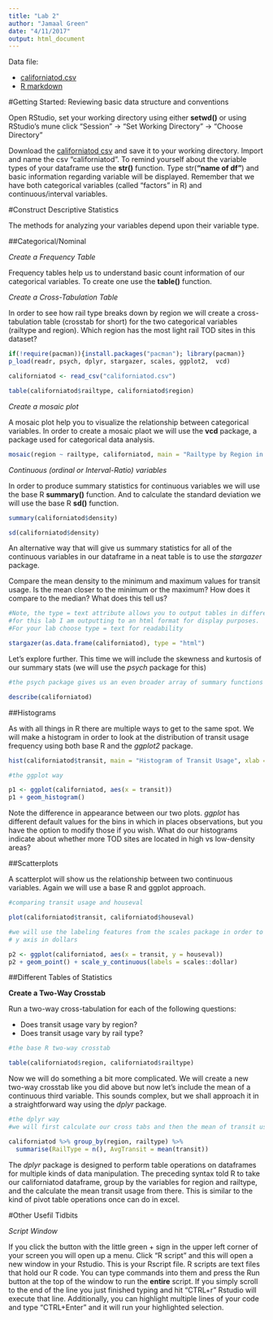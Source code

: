 ```yaml
---
title: "Lab 2"
author: "Jamaal Green"
date: "4/11/2017"
output: html_document
---
```


Data file:

- [californiatod.csv](californiatod.csv)
- [R markdown](lab02.Rmd)

#Getting Started: Reviewing basic data structure and conventions

Open RStudio, set your working directory using either **setwd()** or using RStudio's mune click "Session" -> "Set Working Directory" -> "Choose Directory"

Download the [californiatod csv](californiatod.csv) and save it to your working directory. Import and name the csv "californiatod". To remind yourself about the variable types of your dataframe use the **str()** function. Type str(**"name of df"**) and basic information regarding variable will be displayed. Remember that we have both categorical variables (called "factors" in R) and continuous/interval variables.

#Construct Descriptive Statistics

The methods for analyzing your variables depend upon their variable type.

##Categorical/Nominal 

*Create a Frequency Table*

Frequency tables help us to understand basic count information of our categorical variables. To create one use the **table()** function.

*Create a Cross-Tabulation Table*

In order to see how rail type breaks down by region we will create a cross-tabulation table (crosstab for short) for the two categorical variables (railtype and region). Which region has the most light rail TOD sites in this dataset?

```r

if(!require(pacman)){install.packages("pacman"); library(pacman)}
p_load(readr, psych, dplyr, stargazer, scales, ggplot2,  vcd)

californiatod <- read_csv("californiatod.csv")

table(californiatod$railtype, californiatod$region)

```

*Create a mosaic plot*

A mosaic plot help you to visualize the relationship between categorical variables. In order to create a mosaic plaot we will use the **vcd** package, a package used for categorical data analysis.

```r
mosaic(region ~ railtype, californiatod, main = "Railtype by Region in California")
```

*Continuous (ordinal or Interval-Ratio) variables*

In order to produce summary statistics for continuous variables we will use the base R **summary()** function. And to calculate the standard deviation we will use the base R **sd()** function. 

```r

summary(californiatod$density)

sd(californiatod$density)

```

An alternative way that will give us summary statistics for all of the continuous variables in our dataframe in a neat table is to use the *stargazer* package.

Compare the mean density to the minimum and maximum values for transit usage. Is the mean closer to the minimum or the maximum? How does it compare to the median? What does this tell us?

```r

#Note, the type = text attribute allows you to output tables in different formats
#for this lab I am outputting to an html format for display purposes.
#For your lab choose type = text for readability

stargazer(as.data.frame(californiatod), type = "html")

```

Let's explore further. This time we will include the skewness and kurtosis of our summary stats (we will use the *psych* package for this)

```r

#the psych package gives us an even broader array of summary functions

describe(californiatod)

```

##Histograms

As with all things in R there are multiple ways to get to the same spot. We will make a histogram in order to look at the distribution of transit usage frequency using both base R and the *ggplot2* package.

```r

hist(californiatod$transit, main = "Histogram of Transit Usage", xlab = "Transit Usage")

#the ggplot way

p1 <- ggplot(californiatod, aes(x = transit)) 
p1 + geom_histogram()

```

Note the difference in appearance between our two plots. *ggplot* has different default values for the bins in which in places observations, but you have the option to modify those if you wish. What do our histograms indicate about whether more TOD sites are located in high vs low-density areas?

##Scatterplots

A scatterplot will show us the relationship between two continuous variables. Again we will use a base R and ggplot approach.

```r

#comparing transit usage and houseval

plot(californiatod$transit, californiatod$houseval)

#we will use the labeling features from the scales package in order to label our
# y axis in dollars

p2 <- ggplot(californiatod, aes(x = transit, y = houseval))
p2 + geom_point() + scale_y_continuous(labels = scales::dollar)

```

##Different Tables of Statistics

**Create a Two-Way Crosstab**

Run a two-way cross-tabulation for each of the following questions:

* Does transit usage vary by region?
* Does transit usage vary by rail type?

```r

#the base R two-way crosstab

table(californiatod$region, californiatod$railtype)

```

Now we will do something a bit more complicated. We will create a new two-way crosstab like you did above but now let's include the mean of a continuous third variable. This sounds complex, but we shall approach it in a straightforward way using the *dplyr* package. 

```r

#the dplyr way
#we will first calculate our cross tabs and then the mean of transit usage

californiatod %>% group_by(region, railtype) %>%
  summarise(RailType = n(), AvgTransit = mean(transit))

```

The *dplyr* package is designed to perform table operations on dataframes for multiple kinds of data manipulation. The preceding syntax told R to take our californiatod dataframe, group by the variables for region and railtype, and the calculate the mean transit usage from there. This is similar to the kind of pivot table operations once can do in excel.

#Other Usefil Tidbits

*Script Window* 

If you click the button with the little green + sign in the upper left corner of your screen you will open up a menu. Click "R script" and this will open a new window in your Rstudio. This is your Rscript file. R scripts are text files that hold our R code. You can type commands into them and press the Run button at the top of the window to run the **entire** script. If you simply scroll to the end of the line you just finished typing and hit "CTRL+r" Rstudio will execute that line. Additionally, you can highlight multiple lines of your code and type "CTRL+Enter" and it will run your highlighted selection. 



